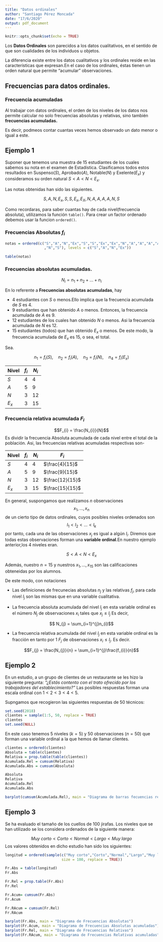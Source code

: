 ```yaml
---
title: "Datos ordinales"
author: "Santiago Pérez Moncada"
date: "17/6/2020"
output: pdf_document
---
```


```r
knitr::opts_chunk$set(echo = TRUE)
```

Los **Datos Ordinales** son parecidos a los datos cualitativos, en el sentido de que son cualidades de los individuos u objetos.

La diferencia existe entre los datos cualitativos y los ordinales reside en las características que expresan.En el caso de los ordinales, éstas tienen un orden natural que permite "acumular" observaciones.

## Frecuencias para datos ordinales.

### Frecuencia acumuladas

Al trabajar con datos ordinales, el orden de los niveles de los datos nos permite calcular no solo frecuencias absolutas y relativas, sino también **frecuencias acumuladas.**

Es decir, podmeos contar cuantas veces hemos observado un dato menor o igual a este.

## Ejemplo 1

Suponer que tenemos una muestra de 15 estudiantes de los cuales sabemos su nota en el examen de Estadística. Clasificamos todos estos resultados en Suspenso($S$), Aprobado($A$),
Notable($N$) y Exelente($E_{x}$) y consideramos su orden natural $S<A<N<E_{x}$.

Las notas obtenidas han sido las siguientes.

$$S, A, N, E_{x}, S, S, E_{x}, E_{X}, N, A, A, A, A, N, S$$

Como recordaras, para saber cuantas hay de cada nivel(frecuencia absoluta), utilizamos la función `table()`. Para crear un factor ordenado debemos usar la funcion `ordered()`.

### Frecuencias Absolutas $f_{i}$

```r
notas = ordered(c("S","A","N","Ex","S","S","Ex","Ex","N","A","A","A","A"
                  ,"N","S"), levels = c("S","A","N","Ex"))

table(notas)
```

### Frecuencias absolutas acumuladas.

$$N_{i} = n_{1}+n_{2}+...+n_{i}$$

En lo referente a **Frecuencias absolutas acumuladas**, hay

* 4 estudiantes con $S$ o menos.Ello implica que la frecuencia acumulada de $S$ es 4.
* 9 estudiantes que han obtenido $A$ o menos. Entonces, la frecuencia acumulada de $A$ es    9.
* 12 estudiantes de los cuales han obtenido $N$ o menos. Asi la frecuencia acumulada de $N$   es 12.
* 15 estudiantes (todos) que han obtenido $E_{x}$ o menos. De este modo, la frecuencia acumulada de $E_{x}$ es 15, o sea, el total.

Sea.

$$n_{1} = f_{i}(S),\hspace{1em} n_{2} = f_{i}(A),\hspace{1em} n_{3} = f_{i}(N),
\hspace{1em} n_{4} = f_{i}(E_{x})$$

| Nivel | $f_{i}$ | $N_{i}$ |
|-------|---------|---------|
|  $S$  |    4    |     4   |
|  $A$  |    5    |     9   |
|  $N$  |    3    |     12  |
|$E_{x}$|    3    |     15  |

### Frecuencia relativa acumulada $F_{i}$

$$F_{i} = \frac{N_{i}}{N}$$
Es dividir la frecuencia Absoluta acumulada de cada nivel entre el total de la población.
Asi, las frecuencias relativas acumuladas respectivas son-

| Nivel | $f_{i}$ | $N_{i}$ |    $F_{i}$   |
|-------|---------|---------|--------------|
|  $S$  |    4    |     4   |$\frac{4}{15}$|
|  $A$  |    5    |     9   |$\frac{9}{15}$|
|  $N$  |    3    |     12  |$\frac{12}{15}$|
|$E_{x}$|    3    |     15  |$\frac{15}{15}$|

En general, suspongamos que realizamos $n$ observaciones
$$x_{1},...,x_{n}$$
de un cierto tipo de datos ordinales, cuyos posibles niveles ordenados son
$$l_{1}<l_{2}<...<l_{k}$$
por tanto, cada una de las observaciones $x_{j}$ es igual a algún $l_{i}$. Diremos que todas estas observaciones forman una **variable ordinal**.En nuestro ejemplo anterior,los 4 niveles eran.

$$S<A<N<E_{x}$$

Además, nuestro $n = 15$ y nuestros $x_{1},...,x_{15}$ son las calificaciones obteneidas por los alumnos.

De este modo, con notaciones

* Las definiciones de frecunecias absolutas $n_{j}$ y las relativas $f_{j}$, para cada       nivel $l_{j}$ son las mismas que en una variable cualitativa.

* La frecuencia  absoluta acumulada del nivel $l_{j}$ en esta variable ordinal es el número   $N_{j}$ de observaciones $x_{i}$ tales que $x_{j} \leqslant l_{j}$ Es decir,

$$ N_{j} = \sum_{i=1}^{j}n_{i}$$

* La frecuencia relativa acumulada del nivel $l_{j}$ en esta variable ordinal es la          fracción en tanto por 1 $F_{j}$ de observaciones $x_{i} \leqslant l_{j}$. Es decir.

$$F_{j} = \frac{N_{j}}{n} = \sum_{i=1}^{j}\frac{f_{i}}{n}$$

## Ejemplo 2

En un estudio, a un grupo de clientes de un restaurante se les hizo la siguiente pregunta:
*"¿Estás contento con el trato ofrecido por los trabajadores del establecimiento?"* Las posibles respuestas forman una escala ordinal con $1<2<3<4<5$.

Supngamos que recogieron las siguientes respuestas de 50 técnicos:

```r
set.seed(2018)
clientes = sample(1:5, 50, replace = TRUE)
clientes
set.seed(NULL)
```

En este caso tenemos 5 niveles ($k=5$) y 50 observaciones ($n=50$) que forman una variable ordinal a la que hemos de llamar clientes.

```r
clientes = ordered(clientes)
Absoluta = table(clientes)
Relativa = prop.table(table(clientes))
Acumulada.Rel = cumsum(Relativa)
Acumulada.Abs = cumsum(Absoluta)

Absoluta
Relativa
Acumulada.Rel
Acumulada.Abs

barplot(cumsum(Acumulada.Rel), main = "Diagrama de barras fecuencias relativas acumuladas")
```


## Ejemplo 3

Se ha evaluado el tamaño de los cuellos de 100 jirafas. Los niveles que se han utilizado se los considera ordenados de la siguiente manera:

$$Muy \; corto < Corto < Normal < Largo < Muy \; largo$$
Los valores obtenidos en dicho estudio han sido los siguientes:


```r
longitud = ordered(sample(c("Muy corto","Corto","Normal","Largo","Muy largo"),
                          size = 100, replace = TRUE))

Fr.Abs = table(longitud)
Fr.Abs

Fr.Rel = prop.table(Fr.Abs)
Fr.Rel

Fr.Acum= cumsum(Fr.Abs)
Fr.Acum

Fr.RAcum = cumsum(Fr.Rel)
Fr.RAcum

barplot(Fr.Abs, main = "Diagrama de Frecuencias Absolutas")
barplot(Fr.Acum, main = "Diagrama de Frecuencias Absolutas acumuladas")
barplot(Fr.Rel, main = "Diagrama de Frecuencias Relativas")
barplot(Fr.RAcum, main = "Diagrama de Frecuencias Relativas acumuladas")
```







